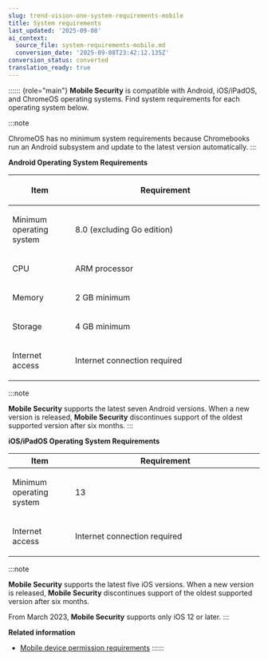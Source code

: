 ```yaml
---
slug: trend-vision-one-system-requirements-mobile
title: System requirements
last_updated: '2025-09-08'
ai_context:
  source_file: system-requirements-mobile.md
  conversion_date: '2025-09-08T23:42:12.135Z'
conversion_status: converted
translation_ready: true
---
```


:::::: {role="main"}
**Mobile Security** is compatible with Android, iOS/iPadOS, and ChromeOS operating systems. Find system requirements for each operating system below.

:::note

ChromeOS has no minimum system requirements because Chromebooks run an Android subsystem and update to the latest version automatically.
:::

**Android Operating System Requirements**

<table>
<colgroup>
<col style="width: 25%" />
<col style="width: 75%" />
</colgroup>
<thead>
<tr>
<th><p>Item</p></th>
<th><p>Requirement</p></th>
</tr>
</thead>
<tbody>
<tr>
<td><p>Minimum operating system</p></td>
<td><p>8.0 (excluding Go edition)</p></td>
</tr>
<tr>
<td><p>CPU</p></td>
<td><p>ARM processor</p></td>
</tr>
<tr>
<td><p>Memory</p></td>
<td><p>2 GB minimum</p></td>
</tr>
<tr>
<td><p>Storage</p></td>
<td><p>4 GB minimum</p></td>
</tr>
<tr>
<td><p>Internet access</p></td>
<td><p>Internet connection required</p></td>
</tr>
</tbody>
</table>

:::note

**Mobile Security** supports the latest seven Android versions. When a new version is released, **Mobile Security** discontinues support of the oldest supported version after six months.
:::

**iOS/iPadOS Operating System Requirements**

<table>
<colgroup>
<col style="width: 25%" />
<col style="width: 75%" />
</colgroup>
<thead>
<tr>
<th>Item</th>
<th>Requirement</th>
</tr>
</thead>
<tbody>
<tr>
<td><p>Minimum operating system</p></td>
<td><p>13</p></td>
</tr>
<tr>
<td><p>Internet access</p></td>
<td><p>Internet connection required</p></td>
</tr>
</tbody>
</table>

:::note

**Mobile Security** supports the latest five iOS versions. When a new version is released, **Mobile Security** discontinues support of the oldest supported version after six months.

From March 2023, **Mobile Security** supports only iOS 12 or later.
:::

**Related information**

- [Mobile device permission requirements](mobile-device-permission-req.md "Allow the necessary mobile platform permissions to ensure all Mobile Security features function properly. Note that some applications, such as banking applications may not function correctly after enabling the VPN or Accessibility. For more information, see .")
::::::
